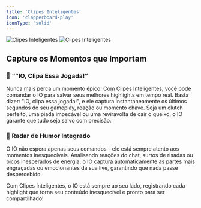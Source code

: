 ```yaml
---
title: 'Clipes Inteligentes'
icon: 'clapperboard-play'
iconType: 'solid'
---
```


<img
  className="block dark:hidden"
  src="/images/features/smart_clips_dark.png"
  alt="Clipes Inteligentes"
/>
<img
  className="hidden dark:block"
  src="/images/features/smart_clips_dark.png"
  alt="Clipes Inteligentes"
/>

## Capture os Momentos que Importam

### 🎥 “"IO, Clipa Essa Jogada!”

Nunca mais perca um momento épico! Com Clipes Inteligentes, você pode comandar o IO para salvar seus melhores highlights em tempo real. Basta dizer: "IO, clipa essa jogada!", e ele captura instantaneamente os últimos segundos do seu gameplay, reação ou momento chave. Seja um clutch perfeito, uma piada impecável ou uma reviravolta de cair o queixo, o IO garante que tudo seja salvo com precisão.

### 🤣 Radar de Humor Integrado

O IO não espera apenas seus comandos – ele está sempre atento aos momentos inesquecíveis. Analisando reações do chat, surtos de risadas ou picos inesperados de energia, o IO captura automaticamente as partes mais engraçadas ou emocionantes da sua live, garantindo que nada passe despercebido.

Com Clipes Inteligentes, o IO está sempre ao seu lado, registrando cada highlight que torna seu conteúdo inesquecível e pronto para ser compartilhado!